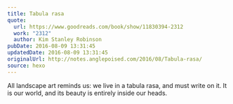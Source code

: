 ```yaml
---
title: Tabula rasa
quote:
  url: https://www.goodreads.com/book/show/11830394-2312
  work: "2312"
  author: Kim Stanley Robinson
pubDate: 2016-08-09 13:31:45
updatedDate: 2016-08-09 13:31:45
originalUrl: http://notes.anglepoised.com/2016/08/Tabula-rasa/
source: hexo
---
```


All landscape art reminds us: we live in a tabula rasa, and must write on it. It is our world, and its beauty is entirely inside our heads.
